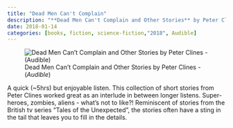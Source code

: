 ```yaml
---
title: "Dead Men Can't Complain"
description: "**Dead Men Can't Complain and Other Stories** by Peter Clines - (*Audible*)"
date: 2018-01-14
categories: [books, fiction, science-fiction,"2018", Audible]
---
```

![Dead Men Can't Complain and Other Stories by Peter Clines - (*Audible*)](dead_men_cant_complain.jpg){fig-align="left"}

A quick (~5hrs) but enjoyable listen. This collection of short stories from Peter Clines worked great as an interlude in between longer listens. Super-heroes, zombies, aliens - what's not to like?! Reminiscent of stories from the British tv series "Tales of the Unexpected", the stories often have a sting in the tail that leaves you to fill in the details.